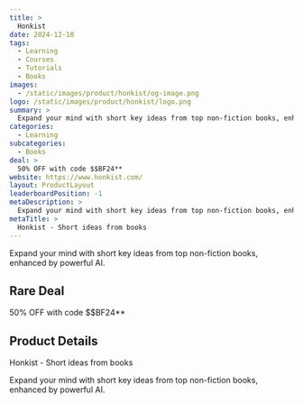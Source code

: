 ```yaml
---
title: >
  Honkist
date: 2024-12-10
tags:
  - Learning
  - Courses
  - Tutorials
  - Books
images:
  - /static/images/product/honkist/og-image.png
logo: /static/images/product/honkist/logo.png
summary: >
  Expand your mind with short key ideas from top non-fiction books, enhanced by powerful AI.
categories:
  - Learning
subcategories:
  - Books
deal: >
  50% OFF with code $$BF24**
website: https://www.honkist.com/
layout: ProductLayout
leaderboardPosition: -1
metaDescription: >
  Expand your mind with short key ideas from top non-fiction books, enhanced by powerful AI.
metaTitle: >
  Honkist - Short ideas from books
---
```

Expand your mind with short key ideas from top non-fiction books, enhanced by powerful AI.

## Rare Deal

50% OFF with code $$BF24**

## Product Details

Honkist - Short ideas from books

Expand your mind with short key ideas from top non-fiction books, enhanced by powerful AI.
